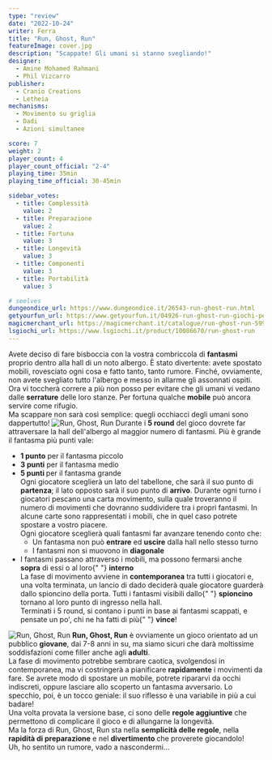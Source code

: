 ```yaml
---
type: "review"
date: "2022-10-24"
writer: Ferra
title: "Run, Ghost, Run"
featureImage: cover.jpg
description: "Scappate! Gli umani si stanno svegliando!"
designer:
  - Amine Mohamed Rahmani
  - Phil Vizcarro
publisher:
  - Cranio Creations
  - Letheia
mechanisms:
  - Movimento su griglia
  - Dadi
  - Azioni simultanee

score: 7
weight: 2
player_count: 4
player_count_official: "2-4"
playing_time: 35min
playing_time_official: 30-45min

sidebar_votes:
  - title: Complessità
    value: 2
  - title: Preparazione
    value: 2
  - title: Fortuna
    value: 3
  - title: Longevità
    value: 3
  - title: Componenti
    value: 3
  - title: Portabilità
    value: 3

# seelves
dungeondice_url: https://www.dungeondice.it/26543-run-ghost-run.html
getyourfun_url: https://www.getyourfun.it/04926-run-ghost-run-giochi-per-bambini.html
magicmerchant_url: https://magicmerchant.it/catalogue/run-ghost-run-59913/
lsgiochi_url: https://www.lsgiochi.it/product/10086670/run-ghost-run
---
```


<Setting>
  Avete deciso di fare bisboccia con la vostra combriccola di
  <strong> fantasmi</strong> proprio dentro alla hall di un noto albergo. È stato divertente: avete spostato mobili, rovesciato
  ogni cosa e fatto tanto, tanto rumore. Finché, ovviamente, non avete svegliato tutto l'albergo e messo in allarme gli assonnati
  ospiti.
  <br />
  Ora vi toccherà correre a più non posso per evitare che gli umani vi vedano dalle <strong>serrature</strong> delle loro
  stanze. Per fortuna qualche
  <strong> mobile</strong> può ancora servire come rifugio.
  <br />
  Ma scappare non sarà così semplice: quegli occhiacci degli umani sono dappertutto!
</Setting>

<img src="./game1.jpg" alt="Run, Ghost, Run" />

<Rules>
  Durante i <strong>5 round</strong> del gioco dovrete far attraversare la hall dell'albergo al maggior numero di
  fantasmi. Più è grande il fantasma più punti vale:
  <ul>
    <li>
      <strong>1 punto</strong> per il fantasma piccolo
    </li>
    <li>
      <strong>3 punti</strong> per il fantasma medio
    </li>
    <li>
      <strong>5 punti </strong>per il fantasma grande
      <br />
      Ogni giocatore sceglierà un lato del tabellone, che sarà il suo punto di <strong>partenza</strong>; il lato
      opposto sarà il suo punto di <strong>arrivo</strong>. Durante ogni turno i giocatori pescano una carta movimento,
      sulla quale troveranno il numero di movimenti che dovranno suddividere tra i propri fantasmi. In alcune carte sono
      rappresentati i mobili, che in quel caso potrete spostare a vostro piacere.
      <br />
      Ogni giocatore sceglierà quali fantasmi far avanzare tenendo conto che:
      <ul>
        <li>
          Un fantasma non può <strong>entrare</strong> ed <strong>uscire</strong> dalla hall nello stesso turno
        </li>
        <li>
          I fantasmi non si muovono in <strong>diagonale</strong>
        </li>
      </ul>
    </li>
    <li>
      I fantasmi passano attraverso i mobili, ma possono fermarsi anche <strong>sopra</strong> di essi o al loro{" "}
      <strong>interno</strong>
      <br />
      La fase di movimento avviene in <strong>contemporanea</strong> tra tutti i giocatori e, una volta terminata, un
      lancio di dado deciderà quale giocatore guarderà dallo spioncino della porta. Tutti i fantasmi visibili dallo{" "}
      <strong>spioncino</strong> tornano al loro punto di ingresso nella hall.
      <br />
      Terminati i 5 round, si contano i punti in base ai fantasmi scappati, e pensate un po', chi ne ha fatti di più{" "}
      <strong>vince</strong>!
    </li>
  </ul>
</Rules>

<img src="./game2.jpg" alt="Run, Ghost, Run" />

<Feedback>
  <strong>Run, Ghost, Run</strong> è ovviamente un gioco orientato ad un
  pubblico <strong>giovane</strong>, dai 7-8 anni in su, ma siamo sicuri che
  darà moltissime soddisfazioni come filler anche agli <strong>adulti</strong>.
  <br />
  La fase di movimento potrebbe sembrare caotica, svolgendosi in contemporanea,
  ma vi costringerà a pianificare <strong>rapidamente</strong> i movimenti da
  fare. Se avrete modo di spostare un mobile, potrete ripararvi da occhi
  indiscreti, oppure lasciare allo scoperto un fantasma avversario. Lo specchio,
  poi, è un tocco geniale: il suo riflesso è una variabile in più a cui badare!
  <br />
  Una volta provata la versione base, ci sono delle
  <strong> regole aggiuntive</strong> che permettono di complicare il gioco e di
  allungarne la longevità.
  <br />
  Ma la forza di Run, Ghost, Run sta nella
  <strong>semplicità delle regole</strong>, nella
  <strong> rapidità di preparazione</strong> e nel <strong>divertimento </strong>
  che proverete giocandolo!
  <br />
  Uh, ho sentito un rumore, vado a nascondermi…

</Feedback>
